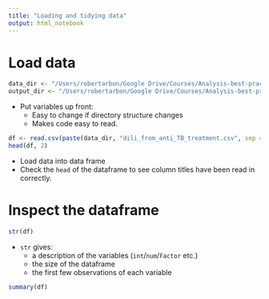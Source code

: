 ```yaml
---
title: "Loading and tidying data"
output: html_notebook
---
```


# Load data
```r
data_dir <- "/Users/robertarbon/Google Drive/Courses/Analysis-best-practice/data/original"
output_dir <- "/Users/robertarbon/Google Drive/Courses/Analysis-best-practice/data/processed"
```

* Put variables up front: 
  * Easy to change if directory structure changes
  * Makes code easy to read. 

```r
df <- read.csv(paste(data_dir, "dili_from_anti_TB_treatment.csv", sep = "/"))
head(df, 2)
```

* Load data into data frame
* Check the `head` of the dataframe to see column titles have been read in correctly. 

# Inspect the dataframe

```r
str(df)
```

* `str` gives:
  * a description of the variables (`int`/`num`/`Factor` etc.)
  * the size of the dataframe 
  * the first few observations of each variable

```r
summary(df)
```


